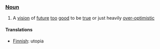 === [[Noun]] ===

#A [[vision]] of [[future]] [[too]] [[good]] to be [[true]] or just heavily [[over-optimistic]]

==== Translations ====

*[[Finnish]]: utopia